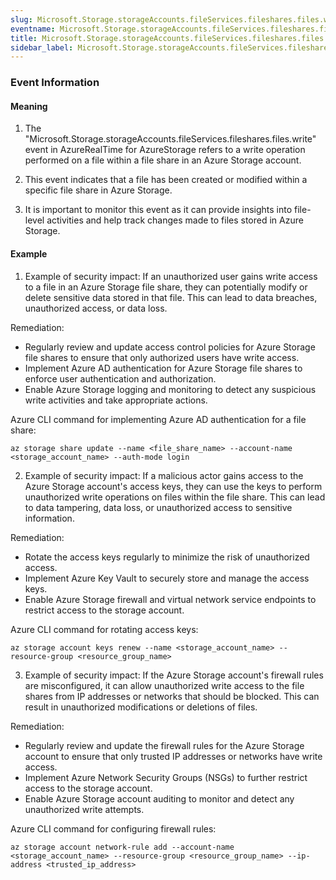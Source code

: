 ```yaml
--- 
slug: Microsoft.Storage.storageAccounts.fileServices.fileshares.files.write
eventname: Microsoft.Storage.storageAccounts.fileServices.fileshares.files.write
title: Microsoft.Storage.storageAccounts.fileServices.fileshares.files.write
sidebar_label: Microsoft.Storage.storageAccounts.fileServices.fileshares.files.write
---
```

                       
### Event Information

#### Meaning

1. The "Microsoft.Storage.storageAccounts.fileServices.fileshares.files.write" event in AzureRealTime for AzureStorage refers to a write operation performed on a file within a file share in an Azure Storage account.

2. This event indicates that a file has been created or modified within a specific file share in Azure Storage.

3. It is important to monitor this event as it can provide insights into file-level activities and help track changes made to files stored in Azure Storage.

#### Example

1. Example of security impact: If an unauthorized user gains write access to a file in an Azure Storage file share, they can potentially modify or delete sensitive data stored in that file. This can lead to data breaches, unauthorized access, or data loss.

Remediation:
- Regularly review and update access control policies for Azure Storage file shares to ensure that only authorized users have write access.
- Implement Azure AD authentication for Azure Storage file shares to enforce user authentication and authorization.
- Enable Azure Storage logging and monitoring to detect any suspicious write activities and take appropriate actions.

Azure CLI command for implementing Azure AD authentication for a file share:
```
az storage share update --name <file_share_name> --account-name <storage_account_name> --auth-mode login
```

2. Example of security impact: If a malicious actor gains access to the Azure Storage account's access keys, they can use the keys to perform unauthorized write operations on files within the file share. This can lead to data tampering, data loss, or unauthorized access to sensitive information.

Remediation:
- Rotate the access keys regularly to minimize the risk of unauthorized access. 
- Implement Azure Key Vault to securely store and manage the access keys.
- Enable Azure Storage firewall and virtual network service endpoints to restrict access to the storage account.

Azure CLI command for rotating access keys:
```
az storage account keys renew --name <storage_account_name> --resource-group <resource_group_name>
```

3. Example of security impact: If the Azure Storage account's firewall rules are misconfigured, it can allow unauthorized write access to the file shares from IP addresses or networks that should be blocked. This can result in unauthorized modifications or deletions of files.

Remediation:
- Regularly review and update the firewall rules for the Azure Storage account to ensure that only trusted IP addresses or networks have write access.
- Implement Azure Network Security Groups (NSGs) to further restrict access to the storage account.
- Enable Azure Storage account auditing to monitor and detect any unauthorized write attempts.

Azure CLI command for configuring firewall rules:
```
az storage account network-rule add --account-name <storage_account_name> --resource-group <resource_group_name> --ip-address <trusted_ip_address>
```


 